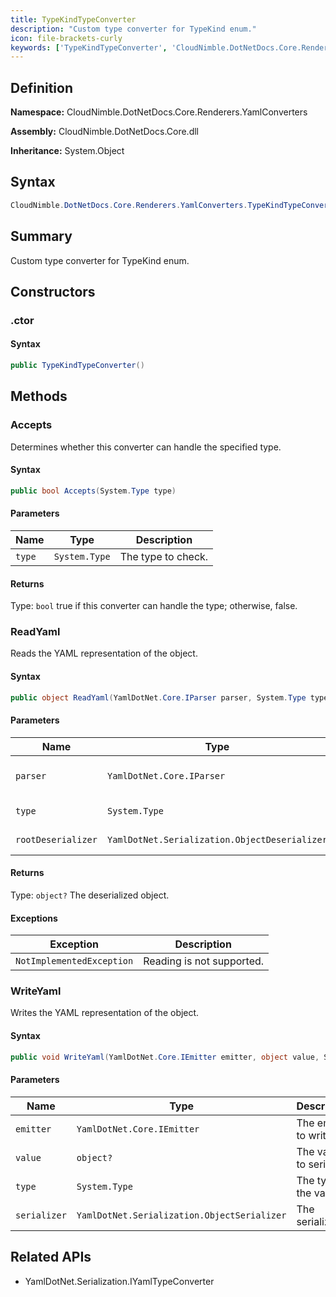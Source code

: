```yaml
---
title: TypeKindTypeConverter
description: "Custom type converter for TypeKind enum."
icon: file-brackets-curly
keywords: ['TypeKindTypeConverter', 'CloudNimble.DotNetDocs.Core.Renderers.YamlConverters.TypeKindTypeConverter', 'CloudNimble.DotNetDocs.Core.Renderers.YamlConverters', 'class', 'System.Object', 'YamlDotNet.Serialization.IYamlTypeConverter']
---
```


## Definition

**Namespace:** CloudNimble.DotNetDocs.Core.Renderers.YamlConverters

**Assembly:** CloudNimble.DotNetDocs.Core.dll

**Inheritance:** System.Object

## Syntax

```csharp
CloudNimble.DotNetDocs.Core.Renderers.YamlConverters.TypeKindTypeConverter
```

## Summary

Custom type converter for TypeKind enum.

## Constructors

### .ctor

#### Syntax

```csharp
public TypeKindTypeConverter()
```

## Methods

### Accepts

Determines whether this converter can handle the specified type.

#### Syntax

```csharp
public bool Accepts(System.Type type)
```

#### Parameters

| Name | Type | Description |
|------|------|-------------|
| `type` | `System.Type` | The type to check. |

#### Returns

Type: `bool`
true if this converter can handle the type; otherwise, false.

### ReadYaml

Reads the YAML representation of the object.

#### Syntax

```csharp
public object ReadYaml(YamlDotNet.Core.IParser parser, System.Type type, YamlDotNet.Serialization.ObjectDeserializer rootDeserializer)
```

#### Parameters

| Name | Type | Description |
|------|------|-------------|
| `parser` | `YamlDotNet.Core.IParser` | The parser to read from. |
| `type` | `System.Type` | The type of the object. |
| `rootDeserializer` | `YamlDotNet.Serialization.ObjectDeserializer` | The root deserializer. |

#### Returns

Type: `object?`
The deserialized object.

#### Exceptions

| Exception | Description |
|-----------|-------------|
| `NotImplementedException` | Reading is not supported. |

### WriteYaml

Writes the YAML representation of the object.

#### Syntax

```csharp
public void WriteYaml(YamlDotNet.Core.IEmitter emitter, object value, System.Type type, YamlDotNet.Serialization.ObjectSerializer serializer)
```

#### Parameters

| Name | Type | Description |
|------|------|-------------|
| `emitter` | `YamlDotNet.Core.IEmitter` | The emitter to write to. |
| `value` | `object?` | The value to serialize. |
| `type` | `System.Type` | The type of the value. |
| `serializer` | `YamlDotNet.Serialization.ObjectSerializer` | The serializer. |

## Related APIs

- YamlDotNet.Serialization.IYamlTypeConverter

